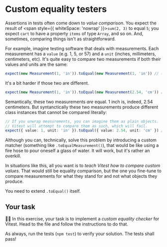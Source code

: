 # Custom equality testers

<EpicVideo url="https://www.epicweb.dev/workshops/advanced-vitest-patterns/assertions/03-03-problem" />

Assertions in tests often come down to _value comparison_. You expect the result of <span style={{ whiteSpace: 'nowrap' }}>`sum(2, 3)`</span> to equal `5`; you expect `cart` to have a property `items` of type `Array`, and so on. And, sometimes, comparing things isn't as straightforward.

For example, imagine testing software that deals with measurements. Each measurement has a `value` (e.g. 1, 5, or 57) and a `unit` (inches, millimeters, centimeters, etc). It's quite easy to compare two measurements if both their values and units are the same:

```ts nonumber
expect(new Measurement(1, 'in')).toEqual(new Measurement(1, 'in')) // ✅
```

It's a bit harder if those two are different.

```ts nonumber
expect(new Measurement(1, 'in')).toEqual(new Measurement(2.54, 'cm')) // ❌
```

Semantically, these two measurements _are_ equal. 1 inch is, indeed, 2.54 centimeters. But syntanctically these two measurements produce different class instances that cannot be compared literally:

```ts nonumber
// If you unwrap measurements, you can imagine them as plain objects.
// Vitest will attempt to compare them as such, which will fail.
expect({ value: 1, unit: 'in' }).toEqual({ value: 2.54, unit: 'cm' }) // ❌
```

Although you can, technically, solve this problem by introducing a custom matcher (something like `.toEqualMeasurement()`), that would be like using a fire hose to pour oneself a glass of water. It will work, but it's rather an overkill.

In situations like this, all you want is to _teach Vitest how to compare custom values_. That would still be equality comparison, but the one you fine-tune to compare measurements for what they stand for and not what objects they produce.

You need to extend `.toEqual()` itself.

## Your task

👨‍💼 In this exercise, your task is to implement a _custom equality checker_ for Vitest. Head to the <InlineFile file="vitest.setup.ts" /> file and follow the instructions to do that.

As always, run the tests (`npm test`) to verify your solution. The tests shall pass!
